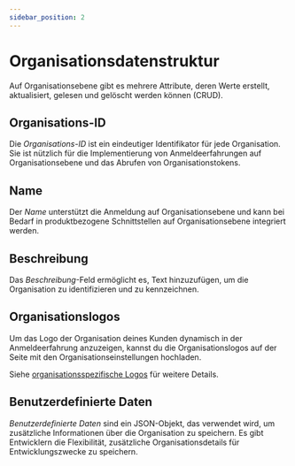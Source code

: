 ```yaml
---
sidebar_position: 2
---
```


# Organisationsdatenstruktur

Auf Organisationsebene gibt es mehrere Attribute, deren Werte erstellt, aktualisiert, gelesen und gelöscht werden können (CRUD).

## Organisations-ID

Die _Organisations-ID_ ist ein eindeutiger Identifikator für jede Organisation. Sie ist nützlich für die Implementierung von Anmeldeerfahrungen auf Organisationsebene und das Abrufen von Organisationstokens.

## Name

Der _Name_ unterstützt die Anmeldung auf Organisationsebene und kann bei Bedarf in produktbezogene Schnittstellen auf Organisationsebene integriert werden.

## Beschreibung

Das _Beschreibung_-Feld ermöglicht es, Text hinzuzufügen, um die Organisation zu identifizieren und zu kennzeichnen.

## Organisationslogos

Um das Logo der Organisation deines Kunden dynamisch in der Anmeldeerfahrung anzuzeigen, kannst du die Organisationslogos auf der Seite mit den Organisationseinstellungen hochladen.

Siehe [organisationsspezifische Logos](/customization/match-your-brand/#organization-specific-logos) für weitere Details.

## Benutzerdefinierte Daten

_Benutzerdefinierte Daten_ sind ein JSON-Objekt, das verwendet wird, um zusätzliche Informationen über die Organisation zu speichern. Es gibt Entwicklern die Flexibilität, zusätzliche Organisationsdetails für Entwicklungszwecke zu speichern.
